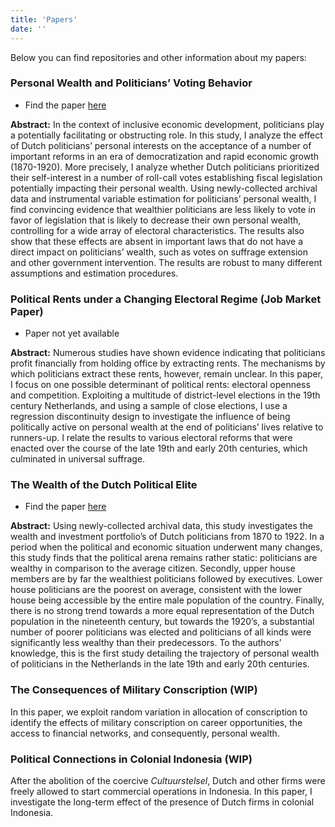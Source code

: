 ```yaml
---
title: 'Papers'
date: ''
---
```


Below you can find repositories and other information about my papers:

### Personal Wealth and Politicians' Voting Behavior

- Find the paper [here](/papers/polelite_votingbehavior.pdf)

**Abstract:** In the context of inclusive economic development, politicians play a potentially facilitating or obstructing role. In this study, I analyze the effect of Dutch politicians' personal interests on the acceptance of a number of important reforms in an era of democratization and rapid economic growth (1870-1920). More precisely, I analyze whether Dutch politicians prioritized their self-interest in a number of roll-call votes establishing fiscal legislation potentially impacting their personal wealth. Using newly-collected archival data and instrumental variable estimation for politicians' personal wealth, I find convincing evidence that wealthier politicians are less likely to vote in favor of legislation that is likely to decrease their own personal wealth, controlling for a wide array of electoral characteristics. The results also show that these effects are absent in important laws that do not have a direct impact on politicians' wealth, such as votes on suffrage extension and other government intervention. The results are robust to many different assumptions and estimation procedures. 

### Political Rents under a Changing Electoral Regime (Job Market Paper)

- Paper not yet available

**Abstract:** Numerous studies have shown evidence indicating that politicians profit financially from holding office by extracting rents. The mechanisms by which politicians extract these rents, however, remain unclear. In this paper, I focus on one possible determinant of political rents: electoral openness and competition. Exploiting a multitude of district-level elections in the 19th century Netherlands, and using a sample of close elections, I use a regression discontinuity design to investigate the influence of being politically active on personal wealth at the end of politicians' lives relative to runners-up. I relate the results to various electoral reforms that were enacted over the course of the late 19th and early 20th centuries, which culminated in universal suffrage. 


### The Wealth of the Dutch Political Elite

- Find the paper [here](/papers/wealth.pdf)

**Abstract:** Using newly-collected archival data, this study investigates the wealth and investment portfolio’s of Dutch politicians from 1870 to 1922. In a period when the political and economic situation underwent many changes, this study finds that the political arena remains rather static: politicians are wealthy in comparison to the average citizen. Secondly, upper house members are by far the wealthiest politicians followed by executives. Lower house politicians are the poorest on average, consistent with the lower house being accessible by the entire male population of the country. Finally, there is no strong trend towards a more equal representation of the Dutch population in the nineteenth century, but towards the 1920’s, a substantial number of poorer politicians was elected and politicians of all kinds were significantly less wealthy than their predecessors. To the authors’ knowledge, this is the first study detailing the trajectory of personal wealth of politicians in the Netherlands in the late 19th and early 20th centuries.

### The Consequences of Military Conscription (WIP)

In this paper, we exploit random variation in allocation of conscription to identify the effects of military conscription on career opportunities, the access to financial networks, and consequently, personal wealth. 

### Political Connections in Colonial Indonesia (WIP)

After the abolition of the coercive _Cultuurstelsel_, Dutch and other firms were freely allowed to start commercial operations in Indonesia. In this paper, I investigate the long-term effect of the presence of Dutch firms in colonial Indonesia.
